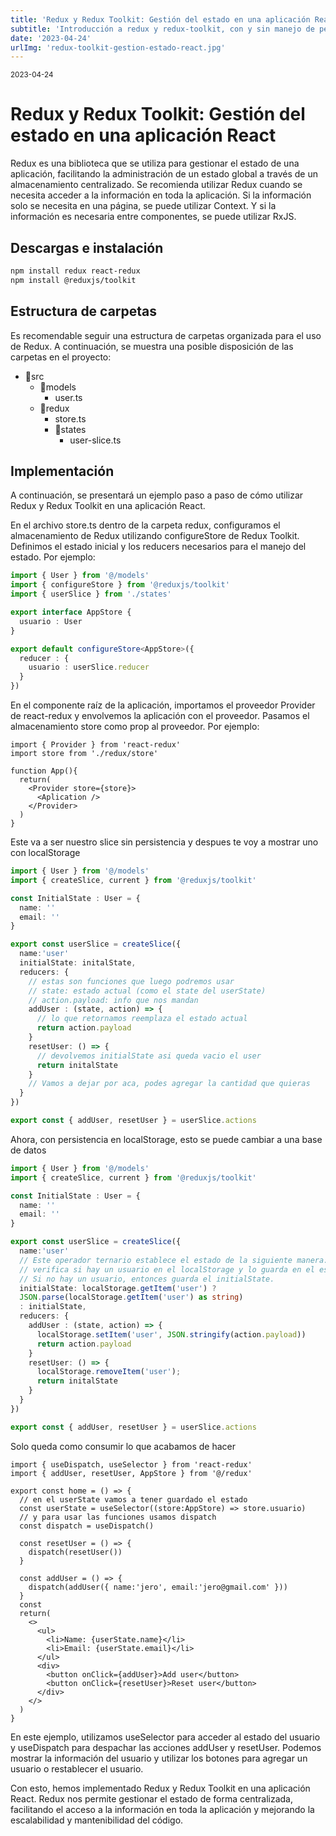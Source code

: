 ```yaml
---
title: 'Redux y Redux Toolkit: Gestión del estado en una aplicación React'
subtitle: 'Introducción a redux y redux-toolkit, con y sin manejo de persistencia'
date: '2023-04-24'
urlImg: 'redux-toolkit-gestion-estado-react.jpg'
---
```


<small>2023-04-24</small>

# Redux y Redux Toolkit: Gestión del estado en una aplicación React

Redux es una biblioteca que se utiliza para gestionar el estado de una aplicación, facilitando la administración de un estado global a través de un almacenamiento centralizado. Se recomienda utilizar Redux cuando se necesita acceder a la información en toda la aplicación. Si la información solo se necesita en una página, se puede utilizar Context. Y si la información es necesaria entre componentes, se puede utilizar RxJS.

## Descargas e instalación

```bash
npm install redux react-redux
npm install @reduxjs/toolkit
```

## Estructura de carpetas

Es recomendable seguir una estructura de carpetas organizada para el uso de Redux. A continuación, se muestra una posible disposición de las carpetas en el proyecto:

- 📂src
  - 📂models
    - user.ts
  - 📂redux
    - store.ts
    - 📂states
      - user-slice.ts

## Implementación

A continuación, se presentará un ejemplo paso a paso de cómo utilizar Redux y Redux Toolkit en una aplicación React.

En el archivo store.ts dentro de la carpeta redux, configuramos el almacenamiento de Redux utilizando configureStore de Redux Toolkit. Definimos el estado inicial y los reducers necesarios para el manejo del estado. Por ejemplo:

```ts:redux/store.ts
import { User } from '@/models'
import { configureStore } from '@reduxjs/toolkit'
import { userSlice } from './states'

export interface AppStore {
  usuario : User
}

export default configureStore<AppStore>({
  reducer : {
    usuario : userSlice.reducer
  }
})
```

En el componente raíz de la aplicación, importamos el proveedor Provider de react-redux y envolvemos la aplicación con el proveedor. Pasamos el almacenamiento store como prop al proveedor. Por ejemplo:

```tsx:App
import { Provider } from 'react-redux'
import store from './redux/store'

function App(){
  return(
    <Provider store={store}>
      <Aplication />
    </Provider>
  )
}
```

Este va a ser nuestro slice sin persistencia y despues te voy a mostrar uno con localStorage

```ts:state/userSlice.ts
import { User } from '@/models'
import { createSlice, current } from '@reduxjs/toolkit'

const InitialState : User = {
  name: ''
  email: ''
}

export const userSlice = createSlice({
  name:'user'
  initialState: initalState,
  reducers: {
    // estas son funciones que luego podremos usar
    // state: estado actual (como el state del userState)
    // action.payload: info que nos mandan
    addUser : (state, action) => {
      // lo que retornamos reemplaza el estado actual
      return action.payload
    }
    resetUser: () => {
      // devolvemos initialState asi queda vacio el user
      return initalState
    }
    // Vamos a dejar por aca, podes agregar la cantidad que quieras
  }
})

export const { addUser, resetUser } = userSlice.actions
```

Ahora, con persistencia en localStorage, esto se puede cambiar a una base de datos

```ts:state/userSlice.ts
import { User } from '@/models'
import { createSlice, current } from '@reduxjs/toolkit'

const InitialState : User = {
  name: ''
  email: ''
}

export const userSlice = createSlice({
  name:'user'
  // Este operador ternario establece el estado de la siguiente manera:
  // verifica si hay un usuario en el localStorage y lo guarda en el estado.
  // Si no hay un usuario, entonces guarda el initialState.
  initialState: localStorage.getItem('user') ?
  JSON.parse(localStorage.getItem('user') as string)
  : initialState,
  reducers: {
    addUser : (state, action) => {
      localStorage.setItem('user', JSON.stringify(action.payload))
      return action.payload
    }
    resetUser: () => {
      localStorage.removeItem('user');
      return initalState
    }
  }
})

export const { addUser, resetUser } = userSlice.actions
```

Solo queda como consumir lo que acabamos de hacer

```tsx:page.tsx
import { useDispatch, useSelector } from 'react-redux'
import { addUser, resetUser, AppStore } from '@/redux'

export const home = () => {
  // en el userState vamos a tener guardado el estado
  const userState = useSelector((store:AppStore) => store.usuario)
  // y para usar las funciones usamos dispatch
  const dispatch = useDispatch()

  const resetUser = () => {
    dispatch(resetUser())
  }

  const addUser = () => {
    dispatch(addUser({ name:'jero', email:'jero@gmail.com' }))
  }
  const
  return(
    <>
      <ul>
        <li>Name: {userState.name}</li>
        <li>Email: {userState.email}</li>
      </ul>
      <div>
        <button onClick={addUser}>Add user</button>
        <button onClick={resetUser}>Reset user</button>
      </div>
    </>
  )
}
```

En este ejemplo, utilizamos useSelector para acceder al estado del usuario y useDispatch para despachar las acciones addUser y resetUser. Podemos mostrar la información del usuario y utilizar los botones para agregar un usuario o restablecer el usuario.

Con esto, hemos implementado Redux y Redux Toolkit en una aplicación React. Redux nos permite gestionar el estado de forma centralizada, facilitando el acceso a la información en toda la aplicación y mejorando la escalabilidad y mantenibilidad del código.
